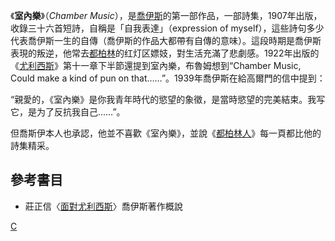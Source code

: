 《'''室內樂'''》（''Chamber Music''），是[[喬伊斯|喬伊斯]]的第一部作品，一部詩集，1907年出版，收錄三十六首短詩，自稱是「自我表達」（expression of myself），這些詩句多少代表喬伊斯一生的自傳（喬伊斯的作品大都帶有自傳的意味）。這段時期是喬伊斯表現的叛逆，他常去[[都柏林|都柏林]]的红灯区嫖妓，對生活充滿了悲劇感。1922年出版的《[[尤利西斯|尤利西斯]]》第十一章下半節還提到室內樂，布魯姆想到“Chamber Music, Could make a kind of pun on that……”。1939年喬伊斯在給高爾門的信中提到：

“親愛的，《室內樂》是你我青年時代的慾望的象徵，是當時慾望的完美結束。我写它，是为了反抗我自己……”。

但喬斯伊本人也承認，他並不喜歡《室內樂》，並說《[[都柏林人|都柏林人]]》每一頁都比他的詩集精采。

==參考書目==
* 莊正信〈[http://reading.udn.com/reading/download.do?iid=10387 面對尤利西斯]{{Wayback|url=http://reading.udn.com/reading/download.do?iid=10387 |date=20070418213924 }}〉喬伊斯著作概說

{{喬伊斯作品}}
[[Category:愛爾蘭小說|C]]